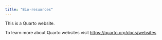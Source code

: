 ```yaml
---
title: "Bio-resuorces"
---
```


This is a Quarto website.

To learn more about Quarto websites visit <https://quarto.org/docs/websites>.
